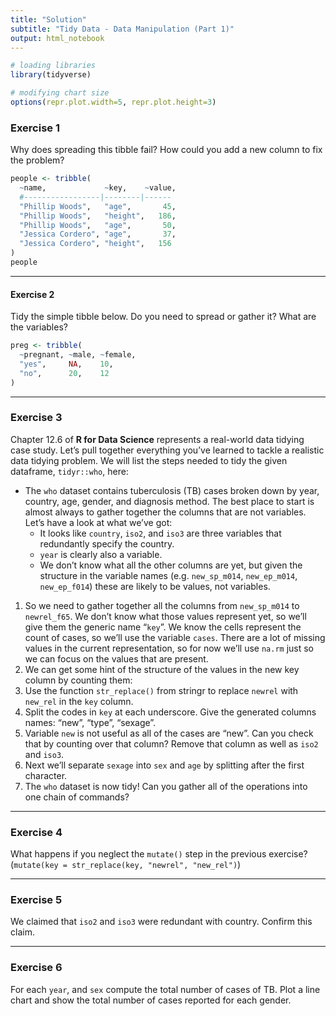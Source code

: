 ```yaml
---
title: "Solution"
subtitle: "Tidy Data - Data Manipulation (Part 1)"
output: html_notebook
---
```


```r
# loading libraries
library(tidyverse)

# modifying chart size
options(repr.plot.width=5, repr.plot.height=3)
```

### Exercise 1
Why does spreading this tibble fail? How could you add a new column to fix the problem?

```r
people <- tribble(
  ~name,             ~key,    ~value,
  #-----------------|--------|------
  "Phillip Woods",   "age",       45,
  "Phillip Woods",   "height",   186,
  "Phillip Woods",   "age",       50,
  "Jessica Cordero", "age",       37,
  "Jessica Cordero", "height",   156
)
people
```

---

#### Exercise 2
Tidy the simple tibble below. Do you need to spread or gather it? What are the variables?

```r
preg <- tribble(
  ~pregnant, ~male, ~female,
  "yes",     NA,    10,
  "no",      20,    12
)
```

---

### Exercise 3
Chapter 12.6 of **R for Data Science** represents a real-world data tidying case study. Let’s pull together everything you’ve learned to tackle a realistic data tidying problem. We will list the steps needed to tidy the given dataframe, `tidyr::who`, here:

* The `who` dataset contains tuberculosis (TB) cases broken down by year, country, age, gender, and diagnosis method. The best place to start is almost always to gather together the columns that are not variables. Let’s have a look at what we’ve got:
  * It looks like `country`, `iso2`, and `iso3` are three variables that redundantly specify the country.
  * `year` is clearly also a variable.
  * We don’t know what all the other columns are yet, but given the structure in the variable names (e.g. `new_sp_m014`, `new_ep_m014`, `new_ep_f014`) these are likely to be values, not variables.
  
1. So we need to gather together all the columns from `new_sp_m014` to `newrel_f65`. We don’t know what those values represent yet, so we’ll give them the generic name "`key`". We know the cells represent the count of cases, so we’ll use the variable `cases`. There are a lot of missing values in the current representation, so for now we’ll use `na.rm` just so we can focus on the values that are present.
2. We can get some hint of the structure of the values in the new key column by counting them:
3. Use the function `str_replace()` from stringr to replace `newrel` with `new_rel` in the `key` column.
4. Split the codes in `key` at each underscore. Give the generated columns names: "new", "type", "sexage".
5. Variable `new` is not useful as all of the cases are "new". Can you check that by counting over that column? Remove that column as well as `iso2` and `iso3`.
6. Next we’ll separate `sexage` into `sex` and `age` by splitting after the first character.
7. The `who` dataset is now tidy! Can you gather all of the operations into one chain of commands?

---

### Exercise 4
What happens if you neglect the `mutate()` step in the previous exercise? (`mutate(key = str_replace(key, "newrel", "new_rel")`)

---

### Exercise 5
We claimed that `iso2` and `iso3` were redundant with country. Confirm this claim.

---

### Exercise 6
For each `year`, and `sex` compute the total number of cases of TB. Plot a line chart and show the total number of cases reported for each gender. 

